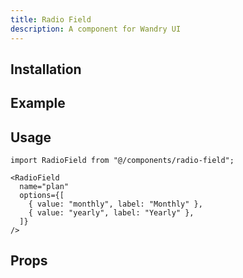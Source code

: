 ```yaml
---
title: Radio Field
description: A component for Wandry UI
---
```


## Installation

<CodeBlockCommand
  __pnpm__="pnpm dlx shadcn@latest add @wandry-ui/radio-field"
  __npm__="npx shadcn@latest add @wandry-ui/radio-field"
  __bun__="bunx --bun shadcn@latest add @wandry-ui/radio-field"
  __yarn__="yarn dlx shadcn@latest add @wandry-ui/radio-field"
/>

## Example

<ComponentPreview
  src="/registry/examples/radio-field-demo.tsx"
  name="radio-field-demo"
  description="A component for Wandry UI"
  align="center"
/>

## Usage

```tsx
import RadioField from "@/components/radio-field";
```

```tsx
<RadioField
  name="plan"
  options={[
    { value: "monthly", label: "Monthly" },
    { value: "yearly", label: "Yearly" },
  ]}
/>
```

## Props

<AutoTypeTable
  path="registry/wandry-ui/radio-field.tsx"
  name="RadioFieldProps"
/>

